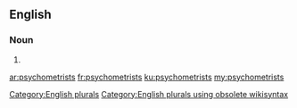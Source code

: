 ==English==

===Noun===
{{head|en}}

# {{plural of|psychometrist}}

[[Category:English plurals]][[Category:English plurals using obsolete wikisyntax]]

[[ar:psychometrists]]
[[fr:psychometrists]]
[[ku:psychometrists]]
[[my:psychometrists]]